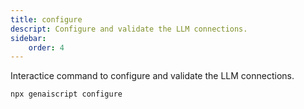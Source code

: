 ```yaml
---
title: configure
descript: Configure and validate the LLM connections.
sidebar:
    order: 4
---
```


Interactice command to configure and validate the LLM connections.

```bash
npx genaiscript configure
```
